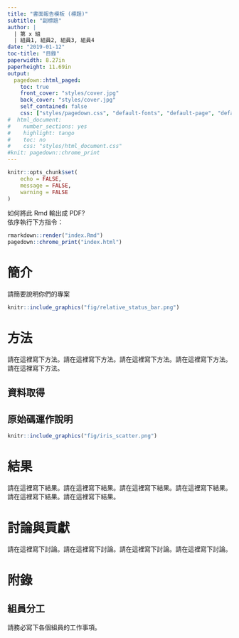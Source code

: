 ```yaml
---
title: "書面報告模板 (標題)"
subtitle: "副標題"
author: | 
  | 第 x 組
  | 組員1, 組員2, 組員3, 組員4
date: "2019-01-12"
toc-title: "目錄"
paperwidth: 8.27in
paperheight: 11.69in
output:
  pagedown::html_paged:
    toc: true
    front_cover: "styles/cover.jpg"
    back_cover: "styles/cover.jpg"
    self_contained: false
    css: ["styles/pagedown.css", "default-fonts", "default-page", "default"]
#  html_document:
#    number_sections: yes
#    highlight: tango
#    toc: no
#    css: "styles/html_document.css"
#knit: pagedown::chrome_print
---
```


```r
knitr::opts_chunk$set(
	echo = FALSE,
	message = FALSE,
	warning = FALSE
)
```


如何將此 Rmd 輸出成 PDF?  
依序執行下方指令：

```r
rmarkdown::render("index.Rmd")
pagedown::chrome_print("index.html")
```


簡介
=====================

請簡要說明你們的專案

```r
knitr::include_graphics("fig/relative_status_bar.png")
```

方法
=====================

請在這裡寫下方法。請在這裡寫下方法。請在這裡寫下方法。請在這裡寫下方法。請在這裡寫下方法。

## 資料取得

## 原始碼運作說明

```r
knitr::include_graphics("fig/iris_scatter.png")
```


結果
=====================

請在這裡寫下結果。請在這裡寫下結果。請在這裡寫下結果。請在這裡寫下結果。請在這裡寫下結果。請在這裡寫下結果。



討論與貢獻
=====================

請在這裡寫下討論。請在這裡寫下討論。請在這裡寫下討論。請在這裡寫下討論。



附錄
=====================

## 組員分工

請務必寫下各個組員的工作事項。


